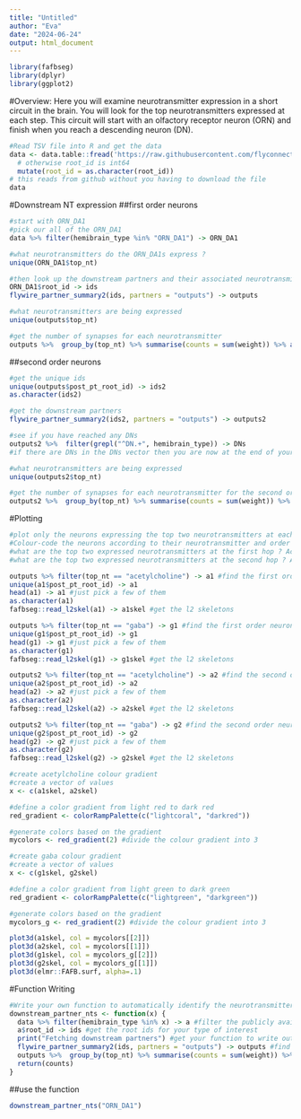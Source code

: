 ```yaml
---
title: "Untitled"
author: "Eva"
date: "2024-06-24"
output: html_document
---
```


```r
library(fafbseg)
library(dplyr)
library(ggplot2)
```

#Overview: Here you will examine neurotransmitter expression in a short circuit in the brain. You will look for the top neurotransmitters expressed at each step. This circuit will start with an olfactory receptor neuron (ORN) and finish when you reach a descending neuron (DN).

```r
#Read TSV file into R and get the data
data <- data.table::fread('https://raw.githubusercontent.com/flyconnectome/flywire_annotations/main/supplemental_files/Supplemental_file1_neuron_annotations.tsv') %>% 
  # otherwise root_id is int64 
  mutate(root_id = as.character(root_id))
# this reads from github without you having to download the file 
data
```
#Downstream NT expression 
##first order neurons
```r
#start with ORN_DA1
#pick our all of the ORN_DA1
data %>% filter(hemibrain_type %in% "ORN_DA1") -> ORN_DA1
```

```r
#what neurotransmitters do the ORN_DA1s express ?
unique(ORN_DA1$top_nt)
```

```r
#then look up the downstream partners and their associated neurotransmitters
ORN_DA1$root_id -> ids
flywire_partner_summary2(ids, partners = "outputs") -> outputs
```

```r
#what neurotransmitters are being expressed
unique(outputs$top_nt)
```

```r
#get the number of synapses for each neurotransmitter
outputs %>%  group_by(top_nt) %>% summarise(counts = sum(weight)) %>% arrange(desc(counts)) -> counts
```

##second order neurons
```r
#get the unique ids
unique(outputs$post_pt_root_id) -> ids2
as.character(ids2)
```

```r
#get the downstream partners
flywire_partner_summary2(ids2, partners = "outputs") -> outputs2
```

```r
#see if you have reached any DNs
outputs2 %>%  filter(grepl("^DN.+", hemibrain_type)) -> DNs
#if there are DNs in the DNs vector then you are now at the end of your circuit !
```

```r
#what neurotransmitters are being expressed
unique(outputs2$top_nt)
```

```r
#get the number of synapses for each neurotransmitter for the second order neurons
outputs2 %>%  group_by(top_nt) %>% summarise(counts = sum(weight)) %>%  arrange(desc(counts)) -> counts2
```


#Plotting
```r
#plot only the neurons expressing the top two neurotransmitters at each hop
#Colour-code the neurons according to their neurotransmitter and order (i.e. do a colour gradient for a neurotransmitter expressed by first and second order neurons)
#what are the top two expressed neurotransmitters at the first hop ? Acetylcholine and gaba
#what are the top two expressed neurotransmitters at the second hop ? Acetylcholine and gaba
```

```r
outputs %>% filter(top_nt == "acetylcholine") -> a1 #find the first order neurons expressing acetylcholine
unique(a1$post_pt_root_id) -> a1
head(a1) -> a1 #just pick a few of them 
as.character(a1)
fafbseg::read_l2skel(a1) -> a1skel #get the l2 skeletons
```

```r
outputs %>% filter(top_nt == "gaba") -> g1 #find the first order neurons expressing gaba
unique(g1$post_pt_root_id) -> g1
head(g1) -> g1 #just pick a few of them 
as.character(g1)
fafbseg::read_l2skel(g1) -> g1skel #get the l2 skeletons
```

```r
outputs2 %>% filter(top_nt == "acetylcholine") -> a2 #find the second order neurons expressing acetylcholine
unique(a2$post_pt_root_id) -> a2
head(a2) -> a2 #just pick a few of them 
as.character(a2)
fafbseg::read_l2skel(a2) -> a2skel #get the l2 skeletons
```

```r
outputs2 %>% filter(top_nt == "gaba") -> g2 #find the second order neurons expressing gaba
unique(g2$post_pt_root_id) -> g2
head(g2) -> g2 #just pick a few of them 
as.character(g2)
fafbseg::read_l2skel(g2) -> g2skel #get the l2 skeletons
```

```r
#create acetylcholine colour gradient
#create a vector of values
x <- c(a1skel, a2skel)

#define a color gradient from light red to dark red
red_gradient <- colorRampPalette(c("lightcoral", "darkred"))

#generate colors based on the gradient
mycolors <- red_gradient(2) #divide the colour gradient into 3
```

```r
#create gaba colour gradient
#create a vector of values
x <- c(g1skel, g2skel)

#define a color gradient from light green to dark green
red_gradient <- colorRampPalette(c("lightgreen", "darkgreen"))

#generate colors based on the gradient
mycolors_g <- red_gradient(2) #divide the colour gradient into 3
```

```r
plot3d(a1skel, col = mycolors[[2]])
plot3d(a2skel, col = mycolors[[1]])
plot3d(g1skel, col = mycolors_g[[2]])
plot3d(g2skel, col = mycolors_g[[1]])
plot3d(elmr::FAFB.surf, alpha=.1) 
```

#Function Writing
```r
#Write your own function to automatically identify the neurotransmitters expressed by the downstream neurons of a given type, calculate the number of synapses for each neurotransmitter, and arrange them in descending order.
downstream_partner_nts <- function(x) {
  data %>% filter(hemibrain_type %in% x) -> a #filter the publicly available FAFB data for you type of interest
  a$root_id -> ids #get the root ids for your type of interest
  print("Fetching downstream partners") #get your function to write out a comment while it is running
  flywire_partner_summary2(ids, partners = "outputs") -> outputs #find the downstream partners of your type of interest
  outputs %>%  group_by(top_nt) %>% summarise(counts = sum(weight)) %>% arrange(desc(counts)) -> counts #calculate the number of synapses for each neurotransmitter and arrange them in descending order
  return(counts)
}
```

##use the function
```r
downstream_partner_nts("ORN_DA1")
```

